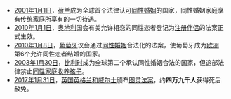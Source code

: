 *[[2001年|2001年]][[1月1日|1月1日]]，[[荷兰|荷兰]]成为全球首个法律认可[[同性婚姻|同性婚姻]]的国家，同性婚姻家庭享有传统家庭所享有的一切待遇。
*[[2010年|2010年]][[1月1日|1月1日]]，[[奥地利|奥地利]]国会有关允许相恋的同性恋者登记为[[注册伴侣|注册伴侣]]的法案正式生效。
*[[2010年|2010年]][[1月8日|1月8日]]，[[葡萄牙|葡萄牙]]议会通过[[同性婚姻|同性婚姻]]合法化的法案，使葡萄牙成为[[欧洲|欧洲]]第6个允许同性恋者结婚的国家。
*[[2003年|2003年]][[1月30日|1月30日]]，[[比利时|比利时]]成为全球第二个承认同性婚姻合法的国家，但这部法律禁止[[LGBT领养|同性家庭收养孩子]]。
*[[2017年|2017年]][[1月31日|1月31日]]，[[英国|英国]][[英格兰和威尔士|英格兰和威尔士]]颁布[[图灵法案|图灵法案]]，约'''四万九千人'''获得死后赦免。